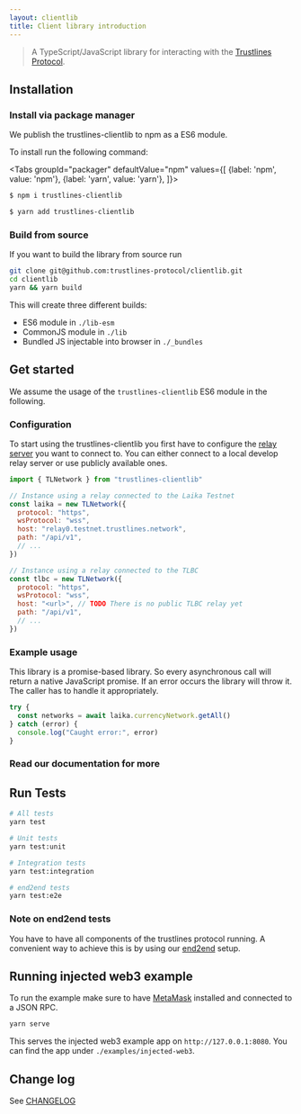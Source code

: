 ```yaml
---
layout: clientlib
title: Client library introduction
---
```


> A TypeScript/JavaScript library for interacting with the [Trustlines Protocol](https://trustlines.foundation/protocol).

## Installation

### Install via package manager

We publish the trustlines-clientlib to npm as a ES6 module.

To install run the following command:

<Tabs
  groupId="packager"
  defaultValue="npm"
  values={[
    {label: 'npm', value: 'npm'},
    {label: 'yarn', value: 'yarn'},
  ]}>
<TabItem value="npm">

```bash
$ npm i trustlines-clientlib
```

</TabItem>
<TabItem value="yarn">

```bash
$ yarn add trustlines-clientlib
```

</TabItem>
</Tabs>

### Build from source

If you want to build the library from source run

```bash
git clone git@github.com:trustlines-protocol/clientlib.git
cd clientlib
yarn && yarn build
```

This will create three different builds:

- ES6 module in `./lib-esm`
- CommonJS module in `./lib`
- Bundled JS injectable into browser in `./_bundles`

## Get started

We assume the usage of the `trustlines-clientlib` ES6 module in the following.

### Configuration

To start using the trustlines-clientlib you first have to configure the [relay server](/relay/relay_server) you want to connect to.
You can either connect to a local develop relay server or use publicly available ones.

```javascript
import { TLNetwork } from "trustlines-clientlib"

// Instance using a relay connected to the Laika Testnet
const laika = new TLNetwork({
  protocol: "https",
  wsProtocol: "wss",
  host: "relay0.testnet.trustlines.network",
  path: "/api/v1",
  // ...
})

// Instance using a relay connected to the TLBC
const tlbc = new TLNetwork({
  protocol: "https",
  wsProtocol: "wss",
  host: "<url>", // TODO There is no public TLBC relay yet
  path: "/api/v1",
  // ...
})
```

### Example usage

This library is a promise-based library.
So every asynchronous call will return a native JavaScript promise.
If an error occurs the library will throw it.
The caller has to handle it appropriately.

```javascript
try {
  const networks = await laika.currencyNetwork.getAll()
} catch (error) {
  console.log("Caught error:", error)
}
```

### Read our documentation for more

## Run Tests

```bash
# All tests
yarn test

# Unit tests
yarn test:unit

# Integration tests
yarn test:integration

# end2end tests
yarn test:e2e
```

### Note on end2end tests

You have to have all components of the trustlines protocol running.
A convenient way to achieve this is by using our [end2end](https://github.com/trustlines-protocol/end2end) setup.

## Running injected web3 example

To run the example make sure to have [MetaMask](https://metamask.io/) installed and connected to a JSON RPC.

```bash
yarn serve
```

This serves the injected web3 example app on `http://127.0.0.1:8080`. You can find the app under `./examples/injected-web3`.

## Change log

See [CHANGELOG](https://github.com/trustlines-protocol/clientlib/blob/master/CHANGELOG.md)
